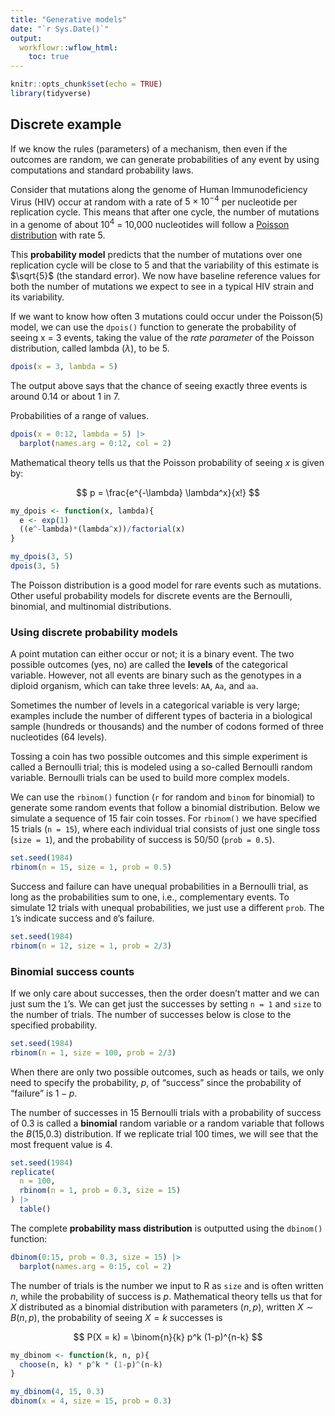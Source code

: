 ```yaml
---
title: "Generative models"
date: "`r Sys.Date()`"
output:
  workflowr::wflow_html:
    toc: true
---
```


```r
knitr::opts_chunk$set(echo = TRUE)
library(tidyverse)
```

## Discrete example

If we know the rules (parameters) of a mechanism, then even if the outcomes are random, we can generate probabilities of any event by using computations and standard probability laws.

Consider that mutations along the genome of Human Immunodeficiency Virus (HIV) occur at random with a rate of $5 \times 10^{-4}$ per nucleotide per replication cycle. This means that after one cycle, the number of mutations in a genome of about $10^4$ = 10,000 nucleotides will follow a [Poisson distribution](poisson.html) with rate 5.

This **probability model** predicts that the number of mutations over one replication cycle will be close to 5 and that the variability of this estimate is $\sqrt{5}$ (the standard error). We now have baseline reference values for both the number of mutations we expect to see in a typical HIV strain and its variability.

If we want to know how often 3 mutations could occur under the Poisson(5) model, we can use the `dpois()` function to generate the probability of seeing x = 3 events, taking the value of the _rate parameter_ of the Poisson distribution, called lambda ($\lambda$), to be 5.

```r
dpois(x = 3, lambda = 5)
```

The output above says that the chance of seeing exactly three events is around 0.14 or about 1 in 7.

Probabilities of a range of values.

```r
dpois(x = 0:12, lambda = 5) |>
  barplot(names.arg = 0:12, col = 2)
```

Mathematical theory tells us that the Poisson probability of seeing $x$ is given by:

$$
p = \frac{e^{-\lambda} \lambda^x}{x!}
$$

```r
my_dpois <- function(x, lambda){
  e <- exp(1)
  ((e^-lambda)*(lambda^x))/factorial(x)
}

my_dpois(3, 5)
dpois(3, 5)
```

The Poisson distribution is a good model for rare events such as mutations. Other useful probability models for discrete events are the Bernoulli, binomial, and multinomial distributions.

### Using discrete probability models

A point mutation can either occur or not; it is a binary event. The two possible outcomes (yes, no) are called the **levels** of the categorical variable. However, not all events are binary such as the genotypes in a diploid organism, which can take three levels: `AA`, `Aa`, and `aa`.

Sometimes the number of levels in a categorical variable is very large; examples include the number of different types of bacteria in a biological sample (hundreds or thousands) and the number of codons formed of three nucleotides (64 levels).

Tossing a coin has two possible outcomes and this simple experiment is called a Bernoulli trial; this is modeled using a so-called Bernoulli random variable. Bernoulli trials can be used to build more complex models.

We can use the `rbinom()` function (`r` for random and `binom` for binomial) to generate some random events that follow a binomial distribution. Below we simulate a sequence of 15 fair coin tosses. For `rbinom()` we have specified 15 trials (`n = 15`), where each individual trial consists of just one single toss (`size = 1`), and the probability of success is 50/50 (`prob = 0.5`).

```r
set.seed(1984)
rbinom(n = 15, size = 1, prob = 0.5)
```

Success and failure can have unequal probabilities in a Bernoulli trial, as long as the probabilities sum to one, i.e., complementary events. To simulate 12 trials with unequal probabilities, we just use a different `prob`. The `1`'s indicate success and `0`'s failure.

```r
set.seed(1984)
rbinom(n = 12, size = 1, prob = 2/3)
```

### Binomial success counts

If we only care about successes, then the order doesn't matter and we can just sum the `1`'s. We can get just the successes by setting `n = 1` and `size` to the number of trials. The number of successes below is close to the specified probability.

```r
set.seed(1984)
rbinom(n = 1, size = 100, prob = 2/3)
```

When there are only two possible outcomes, such as heads or tails, we only need to specify the probability, $p$, of "success" since the probability of "failure" is $1 - p$.

The number of successes in 15 Bernoulli trials with a probability of success of 0.3 is called a **binomial** random variable or a random variable that follows the $B$(15,0.3) distribution. If we replicate trial 100 times, we will see that the most frequent value is 4.

```r
set.seed(1984)
replicate(
  n = 100,
  rbinom(n = 1, prob = 0.3, size = 15)
) |>
  table()
```

The complete **probability mass distribution** is outputted using the `dbinom()` function:

```r
dbinom(0:15, prob = 0.3, size = 15) |>
  barplot(names.arg = 0:15, col = 2)
```

The number of trials is the number we input to R as `size` and is often written $n$, while the probability of success is $p$. Mathematical theory tells us that for $X$ distributed as a binomial distribution with parameters $(n,p)$, written $X \sim B(n,p)$, the probability of seeing $X = k$ successes is

$$
P(X = k) = \binom{n}{k} p^k (1-p)^{n-k}
$$

```r
my_dbinom <- function(k, n, p){
  choose(n, k) * p^k * (1-p)^(n-k)
}

my_dbinom(4, 15, 0.3)
dbinom(x = 4, size = 15, prob = 0.3)
```
